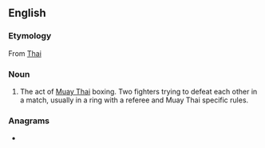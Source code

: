 ==English==

===Etymology===
From [[w:Thai language|Thai]] {{m|th|มวย||tr=muay|[[w:boxing|boxing]]}}

===Noun===
{{en-noun|-}}

# The act of [[Muay Thai]] boxing. Two fighters trying to defeat each other in a match, usually in a ring with a referee and Muay Thai specific rules.

===Anagrams===
* {{l|en|Yuma}}